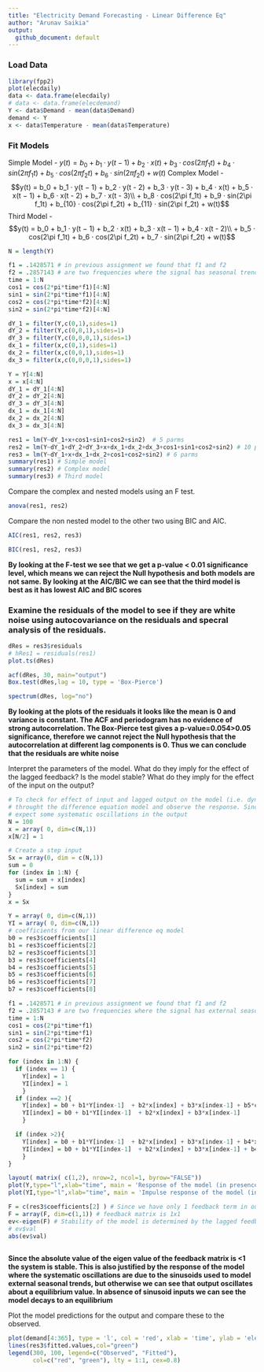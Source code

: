 ```yaml
---
title: "Electricity Demand Forecasting - Linear Difference Eq"
author: "Arunav Saikia"
output: 
  github_document: default
---
```

<h3> Load Data </h3>
```r
library(fpp2)
plot(elecdaily)
data <- data.frame(elecdaily)
# data <- data.frame(elecdemand)
Y <- data$Demand - mean(data$Demand)
demand <- Y
x <- data$Temperature - mean(data$Temperature)
```
<h3> Fit Models </h3>
Simple Model - $y(t) = b_0 + b_1 · y(t − 1) + b_2 · x(t) + b_3 · cos(2\pi f_1t) + b_4 · sin(2\pi f_1t) + b_5 · cos(2\pi f_2t) + b_6 · sin(2\pi f_2t) + w(t)$
Complex Model - $$y(t) = b_0 + b_1 · y(t − 1)  + b_2 · y(t - 2) + b_3 · y(t - 3) + b_4 · x(t) + b_5 · x(t − 1) + b_6 · x(t - 2) + b_7 · x(t - 3)\\ + b_8 · cos(2\pi f_1t) + b_9 · sin(2\pi f_1t) + b_{10} · cos(2\pi f_2t) + b_{11} ·  sin(2\pi f_2t) + w(t)$$
Third Model -$$y(t) = b_0 + b_1 · y(t − 1) + b_2 · x(t) + b_3 · x(t − 1) + b_4 · x(t - 2)\\ + b_5 · cos(2\pi f_1t) + b_6 · cos(2\pi f_2t) + b_7 · sin(2\pi f_2t) + w(t)$$
```r
N = length(Y)

f1 = .1428571 # in previous assignment we found that f1 and f2
f2 = .2857143 # are two frequencies where the signal has seasonal trend
time = 1:N
cos1 = cos(2*pi*time*f1)[4:N]
sin1 = sin(2*pi*time*f1)[4:N]
cos2 = cos(2*pi*time*f2)[4:N]
sin2 = sin(2*pi*time*f2)[4:N]

dY_1 = filter(Y,c(0,1),sides=1)
dY_2 = filter(Y,c(0,0,1),sides=1)
dY_3 = filter(Y,c(0,0,0,1),sides=1)
dx_1 = filter(x,c(0,1),sides=1)
dx_2 = filter(x,c(0,0,1),sides=1)
dx_3 = filter(x,c(0,0,0,1),sides=1)

Y = Y[4:N]
x = x[4:N]
dY_1 = dY_1[4:N]
dY_2 = dY_2[4:N]
dY_3 = dY_3[4:N]
dx_1 = dx_1[4:N]
dx_2 = dx_2[4:N]
dx_3 = dx_3[4:N]

res1 = lm(Y~dY_1+x+cos1+sin1+cos2+sin2)  # 5 parms
res2 = lm(Y~dY_1+dY_2+dY_3+x+dx_1+dx_2+dx_3+cos1+sin1+cos2+sin2) # 10 parms
res3 = lm(Y~dY_1+x+dx_1+dx_2+cos1+cos2+sin2) # 6 parms
summary(res1) # Simple model
summary(res2) # Complex model
summary(res3) # Third model
```
Compare the complex and nested models using an F test.
```r
anova(res1, res2)
```

Compare the non nested model to the other two using BIC and AIC.
```r
AIC(res1, res2, res3)

BIC(res1, res2, res3)

```

<b>By looking at the F-test we see that we get a p-value < 0.01 significance level, which means we can reject the Null hypothesis and both models are not same. By looking at the AIC/BIC we can see that the third model is best as it has lowest AIC and BIC scores</b>

<h3>Examine the residuals of the model to see if they are white noise using autocovariance on the residuals and specral analysis of the residuals.</h3>
```r
dRes = res3$residuals
# hRes1 = residuals(res1)
plot.ts(dRes)

acf(dRes, 30, main="output")
Box.test(dRes,lag = 10, type = 'Box-Pierce')

spectrum(dRes, log="no")
```
 <b> By looking at the plots of the residuals it looks like the mean is 0 and variance is constant. The ACF and periodogram has no evidence of strong autocorrelation. The Box-Pierce test gives a p-value=0.054>0.05 significance, therefore we cannot reject the Null hypothesis that the autocorrelation at different lag components is 0. Thus we can conclude that the residuals are white noise</b>
 
Interpret the parameters of the model. What do they imply for the effect of the lagged feedback? Is the model stable? What do they imply for the effect of the input on the output?
```r
# To check for effect of input and lagged output on the model (i.e. dynamics) we will pass a step input 
# throught the difference equation model and observe the response. Since our model has sine, cosine pair we 
# expect some systematic oscillations in the output
N = 100 
x = array( 0, dim=c(N,1))
x[N/2] = 1 

# Create a step input
Sx = array(0, dim = c(N,1))
sum = 0
for (index in 1:N) {
  sum = sum + x[index]
  Sx[index] = sum 
}
x = Sx

Y = array( 0, dim=c(N,1))
YI = array( 0, dim=c(N,1))
# coefficients from our linear difference eq model
b0 = res3$coefficients[1]
b1 = res3$coefficients[2]
b2 = res3$coefficients[3]
b3 = res3$coefficients[4]
b4 = res3$coefficients[5]
b5 = res3$coefficients[6]
b6 = res3$coefficients[7]
b7 = res3$coefficients[8]

f1 = .1428571 # in previous assignment we found that f1 and f2
f2 = .2857143 # are two frequencies where the signal has external seasonal trend
time = 1:N
cos1 = cos(2*pi*time*f1)
sin1 = sin(2*pi*time*f1)
cos2 = cos(2*pi*time*f2)
sin2 = sin(2*pi*time*f2)

for (index in 1:N) {
  if (index == 1) {
    Y[index] = 1
    YI[index] = 1
    }
  if (index ==2 ){
    Y[index] = b0 + b1*Y[index-1]  + b2*x[index] + b3*x[index-1] + b5*cos1[index] + b6*cos2[index] + b7*sin2[index]
    YI[index] = b0 + b1*YI[index-1]  + b2*x[index] + b3*x[index-1]
    }

  if (index >2){
    Y[index] = b0 + b1*Y[index-1]  + b2*x[index] + b3*x[index-1] + b4*x[index-2] + b5*cos1[index] + b6*cos2[index] + b7*sin2[index]
    YI[index] = b0 + b1*YI[index-1]  + b2*x[index] + b3*x[index-1] + b4*x[index-2]
    }
}

layout( matrix( c(1,2), nrow=2, ncol=1, byrow="FALSE"))
plot(Y,type="l",xlab="time", main = 'Response of the model (in presence of sinusoids)')
plot(YI,type="l",xlab="time", main = 'Impulse response of the model (in absence of sinusoids)')
```
```r
F = c(res3$coefficients[2] ) # Since we have only 1 feedback term in our best model our
F = array(F, dim=c(1,1)) # feedback matrix is 1x1
ev<-eigen(F) # Stability of the model is determined by the lagged feedback terms
# ev$val
abs(ev$val)
 
```
<b> Since the absolute value of the eigen value of the feedback matrix is <1 the system is stable. This is also justified by the response of the model where the systematic oscillations are due to the sinusoids used to model external seasonal trends, but otherwise we can see that output oscillates about a equilibrium value. In absence of sinusoid inputs we can see the model decays to an equilibrium</b>

Plot the model predictions for the output and compare these to the observed.
```r
plot(demand[4:365], type = 'l', col = 'red', xlab = 'time', ylab = 'elec demand' )
lines(res3$fitted.values,col="green")
legend(300, 100, legend=c("Observed", "Fitted"),
       col=c("red", "green"), lty = 1:1, cex=0.8)

```